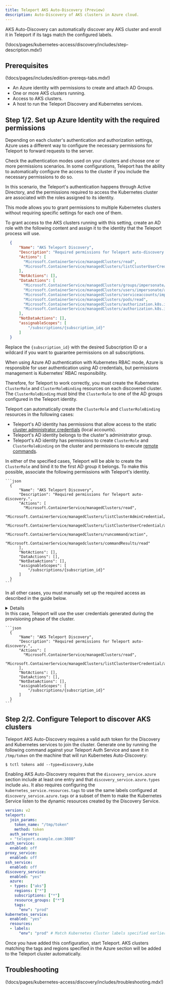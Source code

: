 ```yaml
---
title: Teleport AKS Auto-Discovery (Preview)
description: Auto-Discovery of AKS clusters in Azure cloud.
---
```


AKS Auto-Discovery can automatically 
discover any AKS cluster and enroll it in Teleport if its tags match the 
configured labels. 

(!docs/pages/kubernetes-access/discovery/includes/step-description.mdx!)

## Prerequisites

(!docs/pages/includes/edition-prereqs-tabs.mdx!)

- An Azure identity with permissions to create and attach AD Groups.
- One or more AKS clusters running. 
- Access to AKS clusters.
- A host to run the Teleport Discovery and Kubernetes services.

## Step 1/2. Set up Azure Identity with the required permissions

Depending on each cluster's authentication and authorization settings, Azure 
uses a different way to configure the necessary permissions for Teleport to forward 
requests to the server.

Check the authentication modes used on your clusters and choose one or more 
permissions scenarios. In some configurations, Teleport has the ability to 
automatically configure the access to the cluster if you include the necessary 
permissions to do so.

<Tabs>
  <TabItem label="Azure AD + Azure RBAC (recommended)" >

In this scenario, the Teleport's authentication happens through Active Directory, 
and the permissions required to access the Kubernetes cluster are associated with 
the roles assigned to its identity. 

This mode allows you to grant permissions to multiple Kubernetes clusters without 
requiring specific settings for each one of them.

To grant access to the AKS clusters running with this setting, create an AD role 
with the following content and assign it to the identity that the Teleport process will use.

```json
  {
      "Name": "AKS Teleport Discovery",
      "Description": "Required permissions for Teleport auto-discovery.",
      "Actions": [
        "Microsoft.ContainerService/managedClusters/read",
        "Microsoft.ContainerService/managedClusters/listClusterUserCredential/action"
      ],
      "NotActions": [],
      "DataActions": [
        "Microsoft.ContainerService/managedClusters/groups/impersonate/action",
        "Microsoft.ContainerService/managedClusters/users/impersonate/action",
        "Microsoft.ContainerService/managedClusters/serviceaccounts/impersonate/action",
        "Microsoft.ContainerService/managedClusters/pods/read",
        "Microsoft.ContainerService/managedClusters/authorization.k8s.io/selfsubjectaccessreviews/write",
        "Microsoft.ContainerService/managedClusters/authorization.k8s.io/selfsubjectrulesreviews/write",
      ],
      "NotDataActions": [],
      "assignableScopes": [
          "/subscriptions/{subscription_id}"
      ]
  }
```

Replace the `{subscription_id}` with the desired Subscription ID or a wildcard if 
you want to guarantee permissions on all subscriptions.

  </TabItem>

  <TabItem label="Azure AD + Kubernetes RBAC">

When using Azure AD authentication with Kubernetes RBAC mode, Azure is responsible 
for user authentication using AD credentials, but permissions management is Kubernetes' 
RBAC responsibility.

Therefore, for Teleport to work correctly, you must create the Kubernetes `ClusterRole` 
and `ClusterRoleBinding` resources on each discovered cluster. 
The `ClusterRoleBinding` must bind the `ClusterRole` to one of the AD groups 
configured in the Teleport identity.

Teleport can automatically create the `ClusterRole` and `ClusterRoleBinding` resources 
in the following cases:
- Teleport's AD identity has permissions that allow access to the static [cluster administrator credentials](https://learn.microsoft.com/en-us/rest/api/aks/managed-clusters/list-cluster-admin-credentials) (local accounts).
- Teleport's AD identity belongs to the cluster's administrator group.
- Teleport's AD identity has permissions to create `ClusterRole` and `ClusterRoleBinding` on the 
cluster and permissions to execute [remote commands](https://learn.microsoft.com/en-us/rest/api/aks/managed-clusters/run-command).

In either of the specified cases, Teleport will be able to create the `ClusterRole` and bind 
it to the first AD group it belongs. To make this possible, associate the 
following permissions with Teleport's identity.

    ```json
      {
          "Name": "AKS Teleport Discovery",
          "Description": "Required permissions for Teleport auto-discovery.",
          "Actions": [
            "Microsoft.ContainerService/managedClusters/read",
            "Microsoft.ContainerService/managedClusters/listClusterAdminCredential/action",
            "Microsoft.ContainerService/managedClusters/listClusterUserCredential/action",
            "Microsoft.ContainerService/managedClusters/runcommand/action",
            "Microsoft.ContainerService/managedclusters/commandResults/read"
          ],
          "NotActions": [],
          "DataActions": [],
          "NotDataActions": [],
          "assignableScopes": [
              "/subscriptions/{subscription_id}"
          ]
      }
    ```

In all other cases, you must manually set up the required access as described in the guide below.

<Details 
title="Manual configuration of Teleport RBAC permissions" 
opened={false}
>

Connect to every cluster to enroll with admin permissions and create the following resources 
using `kubectl`.

### ClusterRole

Create the `ClusterRole` RBAC definition with the required permissions for Teleport 
Kubernetes Service to forward requests to the cluster.

```yaml
apiVersion: rbac.authorization.k8s.io/v1
kind: ClusterRole
metadata:
  name: teleport
rules:
- apiGroups:
  - ""
  resources:
  - users
  - groups
  - serviceaccounts
  verbs:
  - impersonate
- apiGroups:
  - ""
  resources:
  - pods
  verbs:
  - get
- apiGroups:
  - "authorization.k8s.io"
  resources:
  - selfsubjectaccessreviews
  - selfsubjectrulesreviews
  verbs:
  - create
```

### ClusterRoleBinding

Link the previously created `ClusterRole` into the Teleport AD group id.

```yaml
kind: ClusterRoleBinding
apiVersion: rbac.authorization.k8s.io/v1
metadata:
  name: teleport
roleRef:
  apiGroup: rbac.authorization.k8s.io
  kind: ClusterRole
  name: teleport
subjects:
- kind: Group
  name: {azure_ad_group_id}
  apiGroup: rbac.authorization.k8s.io
```

Replace `{azure_ad_group_id}` with the appropriate Azure AD group id
associated with Teleport identity.

</Details>

  </TabItem>
    <TabItem label="Local Accounts">
      In this case, Teleport will use the user credentials generated during the 
      provisioning phase of the cluster. 

    ```json
      {
          "Name": "AKS Teleport Discovery",
          "Description": "Required permissions for Teleport auto-discovery.",
          "Actions": [
            "Microsoft.ContainerService/managedClusters/read",
            "Microsoft.ContainerService/managedClusters/listClusterUserCredential/action",
          ],
          "NotActions": [],
          "DataActions": [],
          "NotDataActions": [],
          "assignableScopes": [
              "/subscriptions/{subscription_id}"
          ]
      }
    ```

  </TabItem>
</Tabs>

## Step 2/2. Configure Teleport to discover AKS clusters

Teleport AKS Auto-Discovery requires a valid auth token for the Discovery and 
Kubernetes services to join the cluster. Generate one by running the following 
command against your Teleport Auth Service and save it in `/tmp/token` on the 
machine that will run Kubernetes Auto-Discovery:

```code
$ tctl tokens add --type=discovery,kube
```

Enabling AKS Auto-Discovery requires that the `discovery_service.azure` section 
include at least one entry and that `discovery_service.azure.types` include `aks`. 
It also requires configuring the `kubernetes_service.resources.tags` to use the same 
labels configured at `discovery_service.azure.tags` or a subset of them to make 
the Kubernetes Service listen to the dynamic resources created by the Discovery 
Service.

```yaml
version: v2
teleport:
  join_params:
    token_name: "/tmp/token"
    method: token
  auth_servers:
  - "teleport.example.com:3080"
auth_service:
  enabled: off
proxy_service:
  enabled: off
ssh_service:
  enabled: off
discovery_service:
  enabled: "yes"
  azure:
  - types: ["aks"]
    regions: ["*"]
    subscriptions: ["*"]
    resource_groups: ["*"]
    tags:
      "env": "prod"
kubernetes_service:
  enabled: "yes"
  resources:
  - labels:
      "env": "prod" # Match Kubernetes Cluster labels specified earlier
```

Once you have added this configuration, start Teleport. AKS clusters matching the tags and regions
specified in the Azure section will be added to the Teleport cluster automatically.

## Troubleshooting

(!docs/pages/kubernetes-access/discovery/includes/troubleshooting.mdx!)